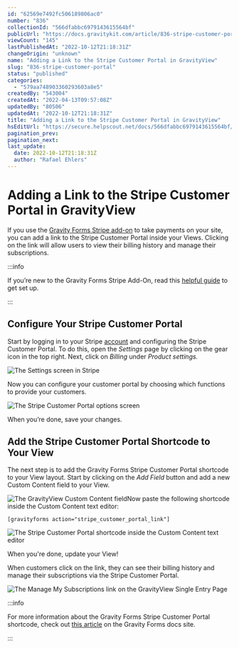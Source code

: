 ```yaml
---
id: "62569e7492fc506189806ac0"
number: "836"
collectionId: "566dfabbc6979143615564bf"
publicUrl: "https://docs.gravitykit.com/article/836-stripe-customer-portal"
viewCount: "145"
lastPublishedAt: "2022-10-12T21:18:31Z"
changeOrigin: "unknown"
name: "Adding a Link to the Stripe Customer Portal in GravityView"
slug: "836-stripe-customer-portal"
status: "published"
categories: 
  - "579aa748903360293603a8e5"
createdBy: "543004"
createdAt: "2022-04-13T09:57:08Z"
updatedBy: "80506"
updatedAt: "2022-10-12T21:18:31Z"
title: "Adding a Link to the Stripe Customer Portal in GravityView"
hsEditUrl: "https://secure.helpscout.net/docs/566dfabbc6979143615564bf/article/62569e7492fc506189806ac0"
pagination_prev: 
pagination_next: 
last_update:
  date: 2022-10-12T21:18:31Z
  author: "Rafael Ehlers"
---
```


# Adding a Link to the Stripe Customer Portal in GravityView

If you use the [Gravity Forms Stripe add-on](https://www.gravityforms.com/add-ons/stripe/) to take payments on your site, you can add a link to the Stripe Customer Portal inside your Views. Clicking on the link will allow users to view their billing history and manage their subscriptions.


:::info

If you’re new to the Gravity Forms Stripe Add-On, read this [helpful guide](https://www.gravityforms.com/blog/how-to-take-subscriptions-with-stripe/) to get set up.

:::

 ## Configure Your Stripe Customer Portal

Start by logging in to your Stripe [account](https://dashboard.stripe.com/login) and configuring the Stripe Customer Portal. To do this, open the *Settings* page by clicking on the gear icon in the top right. Next, click on *Billing* under *Product settings.*

![The Settings screen in Stripe](https://s3.amazonaws.com/helpscout.net/docs/assets/54c58489e4b051242988532c/images/62569f525d0b9565e1733583/file-tynW9L3nr0.jpg)

Now you can configure your customer portal by choosing which functions to provide your customers.

![The Stripe Customer Portal options screen](https://s3.amazonaws.com/helpscout.net/docs/assets/54c58489e4b051242988532c/images/62569f9b92fc506189806aca/file-tmfjY4TFOY.jpg)

When you’re done, save your changes.

## Add the Stripe Customer Portal Shortcode to Your View

The next step is to add the Gravity Forms Stripe Customer Portal shortcode to your View layout. Start by clicking on the *Add Field* button and add a new Custom Content field to your View.

![The GravityView Custom Content field](https://s3.amazonaws.com/helpscout.net/docs/assets/54c58489e4b051242988532c/images/62569fdb35f8b26458264242/file-fBe2MoSX2K.jpg)Now paste the following shortcode inside the Custom Content text editor:

```
[gravityforms action="stripe_customer_portal_link"]
```

![The Stripe Customer Portal shortcode inside the Custom Content text editor](https://s3.amazonaws.com/helpscout.net/docs/assets/54c58489e4b051242988532c/images/6256a0010ef8984e60e8623f/file-9MHFo9SuOO.jpg)

When you're done, update your View!

When customers click on the link, they can see their billing history and manage their subscriptions via the Stripe Customer Portal.

![The Manage My Subscriptions link on the GravityView Single Entry Page](https://s3.amazonaws.com/helpscout.net/docs/assets/54c58489e4b051242988532c/images/6256a01992fc506189806acc/file-idndCxwYNf.jpg)


:::info

For more information about the Gravity Forms Stripe Customer Portal shortcode, check out [this article](https://docs.gravityforms.com/stripe-customer-portal-shortcode-action/) on the Gravity Forms docs site.

:::

 